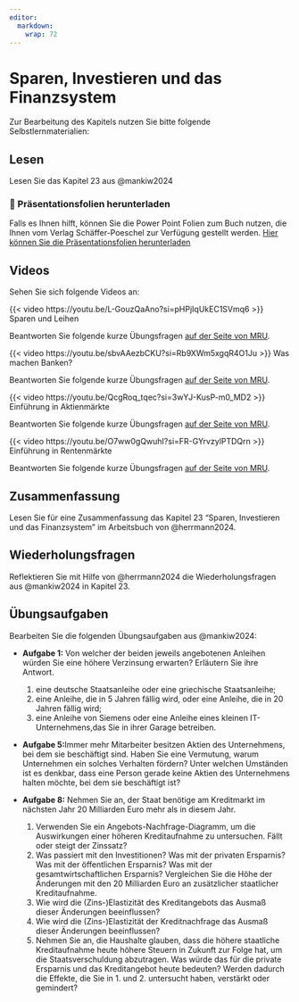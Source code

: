```yaml
---
editor: 
  markdown: 
    wrap: 72
---
```


# Sparen, Investieren und das Finanzsystem

Zur Bearbeitung des Kapitels nutzen Sie bitte folgende
Selbstlernmaterialien:

## Lesen

Lesen Sie das Kapitel 23 aus @mankiw2024

::: callout-note
### 📂 Präsentationsfolien herunterladen

Falls es Ihnen hilft, können Sie die Power Point Folien zum Buch nutzen,
die Ihnen vom Verlag Schäffer-Poeschel zur Verfügung gestellt werden.
[Hier können Sie die Präsentationsfolien
herunterladen](resources/chapter23.ppt){.btn .btn-primary
target="_blank"}
:::

## Videos

Sehen Sie sich folgende Videos an:

::: {#vid-spar1}
{{< video https://youtu.be/L-GouzQaAno?si=pHPjIqUkEC1SVmq6 >}} Sparen
und Leihen
:::

Beantworten Sie folgende kurze Übungsfragen [auf der Seite von
MRU](https://mru.org/practice-questions/supply-savings-and-demand-borrow-practice-questions).

::: {.callout-tip collapse="true" title="Video: Was machen Banken?"}
<div>

::: {#vid-spar2}
{{< video https://youtu.be/sbvAAezbCKU?si=Rb9XWm5xgqR4O1Ju >}} Was
machen Banken?
:::

</div>

Beantworten Sie folgende kurze Übungsfragen [auf der Seite von
MRU](https://mru.org/practice-questions/what-do-banks-do-practice-questions).
:::

::: {.callout-tip collapse="true" title="Video: Einführung in Aktienmärkte"}
<div>

::: {#vid-spar3}
{{< video https://youtu.be/QcgRoq_tqec?si=3wYJ-KusP-m0_MD2 >}}
Einführung in Aktienmärkte
:::

</div>

Beantworten Sie folgende kurze Übungsfragen [auf der Seite von
MRU](https://mru.org/practice-questions/stock-market-practice-questions).
:::

::: {.callout-tip collapse="true" title="Video: Einführung in Rentenmärkte"}
<div>

::: {#vid-spar4}
{{< video https://youtu.be/O7ww0gQwuhI?si=FR-GYrvzylPTDQrn >}}
Einführung in Rentenmärkte
:::

</div>

Beantworten Sie folgende kurze Übungsfragen [auf der Seite von
MRU](https://mru.org/practice-questions/intro-bond-markets-practice-questions).
:::

## Zusammenfassung

Lesen Sie für eine Zusammenfassung das Kapitel 23 "Sparen, Investieren
und das Finanzsystem" im Arbeitsbuch von @herrmann2024.

## Wiederholungsfragen

Reflektieren Sie mit Hilfe von @herrmann2024 die Wiederholungsfragen aus
@mankiw2024 in Kapitel 23.

## Übungsaufgaben

Bearbeiten Sie die folgenden Übungsaufgaben aus @mankiw2024:

-   **Aufgabe 1:** Von welcher der beiden jeweils angebotenen Anleihen
    würden Sie eine höhere Verzinsung erwarten? Erläutern Sie ihre
    Antwort.

    1.  eine deutsche Staatsanleihe oder eine griechische Staatsanleihe;
    2.  eine Anleihe, die in 5 Jahren fällig wird, oder eine Anleihe,
        die in 20 Jahren fällig wird;
    3.  eine Anleihe von Siemens oder eine Anleihe eines kleinen
        IT-Unternehmens,das Sie in ihrer Garage betreiben.

-   **Aufgabe 5:**Immer mehr Mitarbeiter besitzen Aktien des
    Unternehmens, bei dem sie beschäftigt sind. Haben Sie eine
    Vermutung, warum Unternehmen ein solches Verhalten fördern? Unter
    welchen Umständen ist es denkbar, dass eine Person gerade keine
    Aktien des Unternehmens halten möchte, bei dem sie beschäftigt ist?

-   **Aufgabe 8:** Nehmen Sie an, der Staat benötige am Kreditmarkt im
    nächsten Jahr 20 Milliarden Euro mehr als in diesem Jahr.

    1.  Verwenden Sie ein Angebots-Nachfrage-Diagramm, um die
        Auswirkungen einer höheren Kreditaufnahme zu untersuchen. Fällt
        oder steigt der Zinssatz?
    2.  Was passiert mit den Investitionen? Was mit der privaten
        Ersparnis? Was mit der öffentlichen Ersparnis? Was mit der
        gesamtwirtschaftlichen Ersparnis? Vergleichen Sie die Höhe der
        Änderungen mit den 20 Milliarden Euro an zusätzlicher
        staatlicher Kreditaufnahme.
    3.  Wie wird die (Zins-)Elastizität des Kreditangebots das Ausmaß
        dieser Änderungen beeinflussen?
    4.  Wie wird die (Zins-)Elastizität der Kreditnachfrage das Ausmaß
        dieser Änderungen beeinflussen?
    5.  Nehmen Sie an, die Haushalte glauben, dass die höhere staatliche
        Kreditaufnahme heute höhere Steuern in Zukunft zur Folge hat, um
        die Staatsverschuldung abzutragen. Was würde das für die private
        Ersparnis und das Kreditangebot heute bedeuten? Werden dadurch
        die Effekte, die Sie in 1. und 2. untersucht haben, verstärkt
        oder gemindert?
